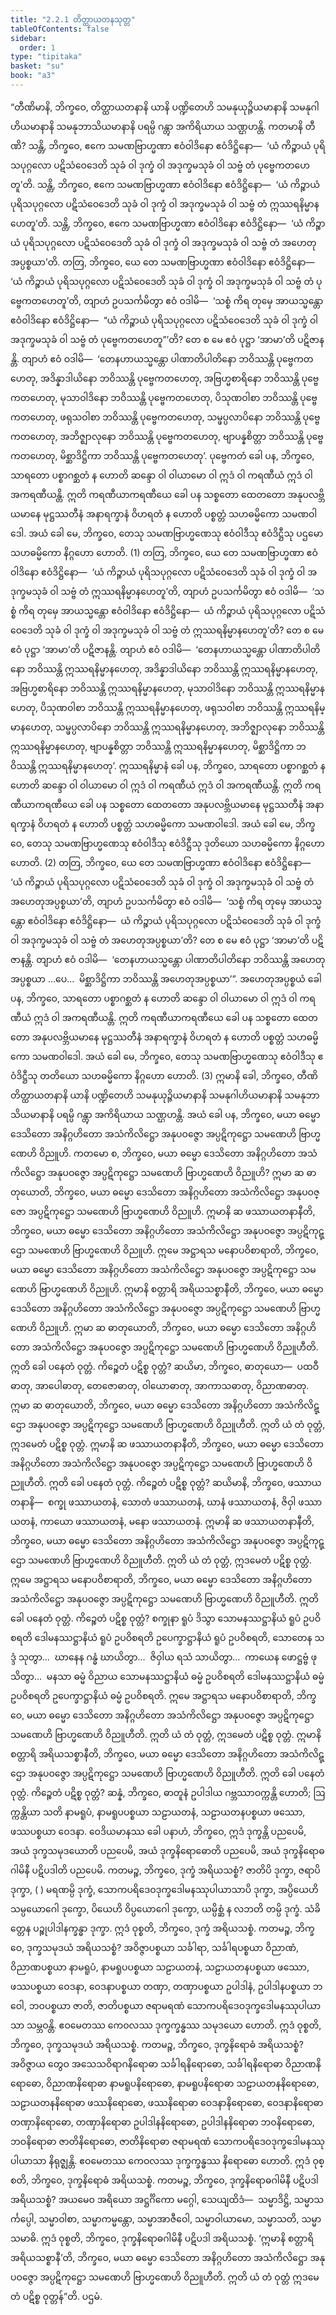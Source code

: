 ```yaml
---
title: "2.2.1 တိတ္ထာယတနသုတ္တ"
tableOfContents: false
sidebar:
  order: 1
type: "tipitaka"
basket: "su"
book: "a3"
---
```



<DynamicBreadcrumb />

<Division number="62" book="a3">

<Paragraph number="418" book="a3">
“တီဏိမာနိ, ဘိက္ခဝေ, တိတ္ထာယတနာနိ ယာနိ ပဏ္ဍိတေဟိ သမနုယုဉ္ဇိယမာနာနိ သမနုဂါဟိယမာနာနိ သမနုဘာသိယမာနာနိ ပရမ္ပိ ဂန္တွာ အကိရိယာယ သဏ္ဌဟန္တိ. ကတမာနိ တီဏိ? သန္တိ, ဘိက္ခဝေ, ဧကေ သမဏဗြာဟ္မဏာ ဧဝံဝါဒိနော ဧဝံဒိဋ္ဌိနော—  ‘ယံ ကိဉ္စာယံ ပုရိသပုဂ္ဂလော ပဋိသံဝေဒေတိ သုခံ ဝါ ဒုက္ခံ ဝါ အဒုက္ခမသုခံ ဝါ သဗ္ဗံ တံ ပုဗ္ဗေကတဟေတူ’တိ. သန္တိ, ဘိက္ခဝေ, ဧကေ သမဏဗြာဟ္မဏာ ဧဝံဝါဒိနော ဧဝံဒိဋ္ဌိနော—  ‘ယံ ကိဉ္စာယံ ပုရိသပုဂ္ဂလော ပဋိသံဝေဒေတိ သုခံ ဝါ ဒုက္ခံ ဝါ အဒုက္ခမသုခံ ဝါ သဗ္ဗံ တံ ဣဿရနိမ္မာနဟေတူ’တိ. သန္တိ, ဘိက္ခဝေ, ဧကေ သမဏဗြာဟ္မဏာ ဧဝံဝါဒိနော ဧဝံဒိဋ္ဌိနော—  ‘ယံ ကိဉ္စာယံ ပုရိသပုဂ္ဂလော ပဋိသံဝေဒေတိ သုခံ ဝါ ဒုက္ခံ ဝါ အဒုက္ခမသုခံ ဝါ သဗ္ဗံ တံ အဟေတုအပ္ပစ္စယာ’တိ.
</Paragraph>

<Paragraph number="419" book="a3">
တတြ, ဘိက္ခဝေ, ယေ တေ သမဏဗြာဟ္မဏာ ဧဝံဝါဒိနော ဧဝံဒိဋ္ဌိနော—  ‘ယံ ကိဉ္စာယံ ပုရိသပုဂ္ဂလော ပဋိသံဝေဒေတိ သုခံ ဝါ ဒုက္ခံ ဝါ အဒုက္ခမသုခံ ဝါ သဗ္ဗံ တံ ပုဗ္ဗေကတဟေတူ’တိ, တျာဟံ ဥပသင်္ကမိတွာ ဧဝံ ဝဒါမိ—  ‘သစ္စံ ကိရ တုမှေ အာယသ္မန္တော ဧဝံဝါဒိနော ဧဝံဒိဋ္ဌိနော—  “ယံ ကိဉ္စာယံ ပုရိသပုဂ္ဂလော ပဋိသံဝေဒေတိ သုခံ ဝါ ဒုက္ခံ ဝါ အဒုက္ခမသုခံ ဝါ သဗ္ဗံ တံ ပုဗ္ဗေကတဟေတူ”’တိ? တေ စ မေ ဧဝံ ပုဋ္ဌာ ‘အာမာ’တိ ပဋိဇာနန္တိ. တျာဟံ ဧဝံ ဝဒါမိ—  ‘တေနဟာယသ္မန္တော ပါဏာတိပါတိနော ဘဝိဿန္တိ ပုဗ္ဗေကတဟေတု, အဒိန္နာဒါယိနော ဘဝိဿန္တိ ပုဗ္ဗေကတဟေတု, အဗြဟ္မစာရိနော ဘဝိဿန္တိ ပုဗ္ဗေကတဟေတု, မုသာဝါဒိနော ဘဝိဿန္တိ ပုဗ္ဗေကတဟေတု, ပိသုဏဝါစာ ဘဝိဿန္တိ ပုဗ္ဗေကတဟေတု, ဖရုသဝါစာ ဘဝိဿန္တိ ပုဗ္ဗေကတဟေတု, သမ္ဖပ္ပလာပိနော ဘဝိဿန္တိ ပုဗ္ဗေကတဟေတု, အဘိဇ္ဈာလုနော ဘဝိဿန္တိ ပုဗ္ဗေကတဟေတု, ဗျာပန္နစိတ္တာ ဘဝိဿန္တိ ပုဗ္ဗေကတဟေတု, မိစ္ဆာဒိဋ္ဌိကာ ဘဝိဿန္တိ ပုဗ္ဗေကတဟေတု’.
</Paragraph>

<Paragraph number="420" book="a3">
ပုဗ္ဗေကတံ ခေါ ပန, ဘိက္ခဝေ, သာရတော ပစ္စာဂစ္ဆတံ န ဟောတိ ဆန္ဒော ဝါ ဝါယာမော ဝါ ဣဒံ ဝါ ကရဏီယံ ဣဒံ ဝါ အကရဏီယန္တိ. ဣတိ ကရဏီယာကရဏီယေ ခေါ ပန သစ္စတော ထေတတော အနုပလဗ္ဘိယမာနေ မုဋ္ဌဿတီနံ အနာရက္ခာနံ ဝိဟရတံ န ဟောတိ ပစ္စတ္တံ သဟဓမ္မိကော သမဏဝါဒေါ. အယံ ခေါ မေ, ဘိက္ခဝေ, တေသု သမဏဗြာဟ္မဏေသု ဧဝံဝါဒီသု ဧဝံဒိဋ္ဌီသု ပဌမော သဟဓမ္မိကော နိဂ္ဂဟော ဟောတိ. (1)
</Paragraph>

<Paragraph number="421" book="a3">
တတြ, ဘိက္ခဝေ, ယေ တေ သမဏဗြာဟ္မဏာ ဧဝံဝါဒိနော ဧဝံဒိဋ္ဌိနော—  ‘ယံ ကိဉ္စာယံ ပုရိသပုဂ္ဂလော ပဋိသံဝေဒေတိ သုခံ ဝါ ဒုက္ခံ ဝါ အဒုက္ခမသုခံ ဝါ သဗ္ဗံ တံ ဣဿရနိမ္မာနဟေတူ’တိ, တျာဟံ ဥပသင်္ကမိတွာ ဧဝံ ဝဒါမိ—  ‘သစ္စံ ကိရ တုမှေ အာယသ္မန္တော ဧဝံဝါဒိနော ဧဝံဒိဋ္ဌိနော—  ယံ ကိဉ္စာယံ ပုရိသပုဂ္ဂလော ပဋိသံဝေဒေတိ သုခံ ဝါ ဒုက္ခံ ဝါ အဒုက္ခမသုခံ ဝါ သဗ္ဗံ တံ ဣဿရနိမ္မာနဟေတူ’တိ? တေ စ မေ ဧဝံ ပုဋ္ဌာ ‘အာမာ’တိ ပဋိဇာနန္တိ. တျာဟံ ဧဝံ ဝဒါမိ—  ‘တေနဟာယသ္မန္တော ပါဏာတိပါတိနော ဘဝိဿန္တိ ဣဿရနိမ္မာနဟေတု, အဒိန္နာဒါယိနော ဘဝိဿန္တိ ဣဿရနိမ္မာနဟေတု, အဗြဟ္မစာရိနော ဘဝိဿန္တိ ဣဿရနိမ္မာနဟေတု, မုသာဝါဒိနော ဘဝိဿန္တိ ဣဿရနိမ္မာနဟေတု, ပိသုဏဝါစာ ဘဝိဿန္တိ ဣဿရနိမ္မာနဟေတု, ဖရုသဝါစာ ဘဝိဿန္တိ ဣဿရနိမ္မာနဟေတု, သမ္ဖပ္ပလာပိနော ဘဝိဿန္တိ ဣဿရနိမ္မာနဟေတု, အဘိဇ္ဈာလုနော ဘဝိဿန္တိ ဣဿရနိမ္မာနဟေတု, ဗျာပန္နစိတ္တာ ဘဝိဿန္တိ ဣဿရနိမ္မာနဟေတု, မိစ္ဆာဒိဋ္ဌိကာ ဘဝိဿန္တိ ဣဿရနိမ္မာနဟေတု’.
</Paragraph>

<Paragraph number="422" book="a3">
ဣဿရနိမ္မာနံ ခေါ ပန, ဘိက္ခဝေ, သာရတော ပစ္စာဂစ္ဆတံ န ဟောတိ ဆန္ဒော ဝါ ဝါယာမော ဝါ ဣဒံ ဝါ ကရဏီယံ ဣဒံ ဝါ အကရဏီယန္တိ. ဣတိ ကရဏီယာကရဏီယေ ခေါ ပန သစ္စတော ထေတတော အနုပလဗ္ဘိယမာနေ မုဋ္ဌဿတီနံ အနာရက္ခာနံ ဝိဟရတံ န ဟောတိ ပစ္စတ္တံ သဟဓမ္မိကော သမဏဝါဒေါ. အယံ ခေါ မေ, ဘိက္ခဝေ, တေသု သမဏဗြာဟ္မဏေသု ဧဝံဝါဒီသု ဧဝံဒိဋ္ဌီသု ဒုတိယော သဟဓမ္မိကော နိဂ္ဂဟော ဟောတိ. (2)
</Paragraph>

<Paragraph number="423" book="a3">
တတြ, ဘိက္ခဝေ, ယေ တေ သမဏဗြာဟ္မဏာ ဧဝံဝါဒိနော ဧဝံဒိဋ္ဌိနော—  ‘ယံ ကိဉ္စာယံ ပုရိသပုဂ္ဂလော ပဋိသံဝေဒေတိ သုခံ ဝါ ဒုက္ခံ ဝါ အဒုက္ခမသုခံ ဝါ သဗ္ဗံ တံ အဟေတုအပ္ပစ္စယာ’တိ, တျာဟံ ဥပသင်္ကမိတွာ ဧဝံ ဝဒါမိ—  ‘သစ္စံ ကိရ တုမှေ အာယသ္မန္တော ဧဝံဝါဒိနော ဧဝံဒိဋ္ဌိနော—  ယံ ကိဉ္စာယံ ပုရိသပုဂ္ဂလော ပဋိသံဝေဒေတိ သုခံ ဝါ ဒုက္ခံ ဝါ အဒုက္ခမသုခံ ဝါ သဗ္ဗံ တံ အဟေတုအပ္ပစ္စယာ’တိ? တေ စ မေ ဧဝံ ပုဋ္ဌာ ‘အာမာ’တိ ပဋိဇာနန္တိ. တျာဟံ ဧဝံ ဝဒါမိ—  ‘တေနဟာယသ္မန္တော ပါဏာတိပါတိနော ဘဝိဿန္တိ အဟေတုအပ္ပစ္စယာ …ပေ…  မိစ္ဆာဒိဋ္ဌိကာ ဘဝိဿန္တိ အဟေတုအပ္ပစ္စယာ’”.
</Paragraph>

<Paragraph number="424" book="a3">
အဟေတုအပ္ပစ္စယံ ခေါ ပန, ဘိက္ခဝေ, သာရတော ပစ္စာဂစ္ဆတံ န ဟောတိ ဆန္ဒော ဝါ ဝါယာမော ဝါ ဣဒံ ဝါ ကရဏီယံ ဣဒံ ဝါ အကရဏီယန္တိ. ဣတိ ကရဏီယာကရဏီယေ ခေါ ပန သစ္စတော ထေတတော အနုပလဗ္ဘိယမာနေ မုဋ္ဌဿတီနံ အနာရက္ခာနံ ဝိဟရတံ န ဟောတိ ပစ္စတ္တံ သဟဓမ္မိကော သမဏဝါဒေါ. အယံ ခေါ မေ, ဘိက္ခဝေ, တေသု သမဏဗြာဟ္မဏေသု ဧဝံဝါဒီသု ဧဝံဒိဋ္ဌီသု တတိယော သဟဓမ္မိကော နိဂ္ဂဟော ဟောတိ. (3)
</Paragraph>

<Paragraph number="425" book="a3">
ဣမာနိ ခေါ, ဘိက္ခဝေ, တီဏိ တိတ္ထာယတနာနိ ယာနိ ပဏ္ဍိတေဟိ သမနုယုဉ္ဇိယမာနာနိ သမနုဂါဟိယမာနာနိ သမနုဘာသိယမာနာနိ ပရမ္ပိ ဂန္တွာ အကိရိယာယ သဏ္ဌဟန္တိ.
</Paragraph>

<Paragraph number="426" book="a3">
အယံ ခေါ ပန, ဘိက္ခဝေ, မယာ ဓမ္မော ဒေသိတော အနိဂ္ဂဟိတော အသံကိလိဋ္ဌော အနုပဝဇ္ဇော အပ္ပဋိကုဋ္ဌော သမဏေဟိ ဗြာဟ္မဏေဟိ ဝိညူဟိ. ကတမော စ, ဘိက္ခဝေ, မယာ ဓမ္မော ဒေသိတော အနိဂ္ဂဟိတော အသံကိလိဋ္ဌော အနုပဝဇ္ဇော အပ္ပဋိကုဋ္ဌော သမဏေဟိ ဗြာဟ္မဏေဟိ ဝိညူဟိ? ဣမာ ဆ ဓာတုယောတိ, ဘိက္ခဝေ, မယာ ဓမ္မော ဒေသိတော အနိဂ္ဂဟိတော အသံကိလိဋ္ဌော အနုပဝဇ္ဇော အပ္ပဋိကုဋ္ဌော သမဏေဟိ ဗြာဟ္မဏေဟိ ဝိညူဟိ. ဣမာနိ ဆ ဖဿာယတနာနီတိ, ဘိက္ခဝေ, မယာ ဓမ္မော ဒေသိတော အနိဂ္ဂဟိတော အသံကိလိဋ္ဌော အနုပဝဇ္ဇော အပ္ပဋိကုဋ္ဌော သမဏေဟိ ဗြာဟ္မဏေဟိ ဝိညူဟိ. ဣမေ အဋ္ဌာရသ မနောပဝိစာရာတိ, ဘိက္ခဝေ, မယာ ဓမ္မော ဒေသိတော အနိဂ္ဂဟိတော အသံကိလိဋ္ဌော အနုပဝဇ္ဇော အပ္ပဋိကုဋ္ဌော သမဏေဟိ ဗြာဟ္မဏေဟိ ဝိညူဟိ. ဣမာနိ စတ္တာရိ အရိယသစ္စာနီတိ, ဘိက္ခဝေ, မယာ ဓမ္မော ဒေသိတော အနိဂ္ဂဟိတော အသံကိလိဋ္ဌော အနုပဝဇ္ဇော အပ္ပဋိကုဋ္ဌော သမဏေဟိ ဗြာဟ္မဏေဟိ ဝိညူဟိ.
</Paragraph>

<Paragraph number="427" book="a3">
ဣမာ ဆ ဓာတုယောတိ, ဘိက္ခဝေ, မယာ ဓမ္မော ဒေသိတော အနိဂ္ဂဟိတော အသံကိလိဋ္ဌော အနုပဝဇ္ဇော အပ္ပဋိကုဋ္ဌော သမဏေဟိ ဗြာဟ္မဏေဟိ ဝိညူဟီတိ. ဣတိ ခေါ ပနေတံ ဝုတ္တံ. ကိဉ္စေတံ ပဋိစ္စ ဝုတ္တံ? ဆယိမာ, ဘိက္ခဝေ, ဓာတုယော—  ပထဝီဓာတု, အာပေါဓာတု, တေဇောဓာတု, ဝါယောဓာတု, အာကာသဓာတု, ဝိညာဏဓာတု. ဣမာ ဆ ဓာတုယောတိ, ဘိက္ခဝေ, မယာ ဓမ္မော ဒေသိတော အနိဂ္ဂဟိတော အသံကိလိဋ္ဌော အနုပဝဇ္ဇော အပ္ပဋိကုဋ္ဌော သမဏေဟိ ဗြာဟ္မဏေဟိ ဝိညူဟီတိ. ဣတိ ယံ တံ ဝုတ္တံ, ဣဒမေတံ ပဋိစ္စ ဝုတ္တံ.
</Paragraph>

<Paragraph number="428" book="a3">
ဣမာနိ ဆ ဖဿာယတနာနီတိ, ဘိက္ခဝေ, မယာ ဓမ္မော ဒေသိတော အနိဂ္ဂဟိတော အသံကိလိဋ္ဌော အနုပဝဇ္ဇော အပ္ပဋိကုဋ္ဌော သမဏေဟိ ဗြာဟ္မဏေဟိ ဝိညူဟီတိ. ဣတိ ခေါ ပနေတံ ဝုတ္တံ. ကိဉ္စေတံ ပဋိစ္စ ဝုတ္တံ? ဆယိမာနိ, ဘိက္ခဝေ, ဖဿာယတနာနိ—  စက္ခု ဖဿာယတနံ, သောတံ ဖဿာယတနံ, ဃာနံ ဖဿာယတနံ, ဇိဝှါ ဖဿာယတနံ, ကာယော ဖဿာယတနံ, မနော ဖဿာယတနံ. ဣမာနိ ဆ ဖဿာယတနာနီတိ, ဘိက္ခဝေ, မယာ ဓမ္မော ဒေသိတော အနိဂ္ဂဟိတော အသံကိလိဋ္ဌော အနုပဝဇ္ဇော အပ္ပဋိကုဋ္ဌော သမဏေဟိ ဗြာဟ္မဏေဟိ ဝိညူဟီတိ. ဣတိ ယံ တံ ဝုတ္တံ, ဣဒမေတံ ပဋိစ္စ ဝုတ္တံ.
</Paragraph>

<Paragraph number="429" book="a3">
ဣမေ အဋ္ဌာရသ မနောပဝိစာရာတိ, ဘိက္ခဝေ, မယာ ဓမ္မော ဒေသိတော အနိဂ္ဂဟိတော အသံကိလိဋ္ဌော အနုပဝဇ္ဇော အပ္ပဋိကုဋ္ဌော သမဏေဟိ ဗြာဟ္မဏေဟိ ဝိညူဟီတိ. ဣတိ ခေါ ပနေတံ ဝုတ္တံ. ကိဉ္စေတံ ပဋိစ္စ ဝုတ္တံ? စက္ခုနာ ရူပံ ဒိသွာ သောမနဿဋ္ဌာနိယံ ရူပံ ဥပဝိစရတိ ဒေါမနဿဋ္ဌာနိယံ ရူပံ ဥပဝိစရတိ ဥပေက္ခာဋ္ဌာနိယံ ရူပံ ဥပဝိစရတိ, သောတေန သဒ္ဒံ သုတွာ…  ဃာနေန ဂန္ဓံ ဃာယိတွာ…  ဇိဝှါယ ရသံ သာယိတွာ…  ကာယေန ဖောဋ္ဌဗ္ဗံ ဖုသိတွာ…  မနသာ ဓမ္မံ ဝိညာယ သောမနဿဋ္ဌာနိယံ ဓမ္မံ ဥပဝိစရတိ ဒေါမနဿဋ္ဌာနိယံ ဓမ္မံ ဥပဝိစရတိ ဥပေက္ခာဋ္ဌာနိယံ ဓမ္မံ ဥပဝိစရတိ. ဣမေ အဋ္ဌာရသ မနောပဝိစာရာတိ, ဘိက္ခဝေ, မယာ ဓမ္မော ဒေသိတော အနိဂ္ဂဟိတော အသံကိလိဋ္ဌော အနုပဝဇ္ဇော အပ္ပဋိကုဋ္ဌော သမဏေဟိ ဗြာဟ္မဏေဟိ ဝိညူဟီတိ. ဣတိ ယံ တံ ဝုတ္တံ, ဣဒမေတံ ပဋိစ္စ ဝုတ္တံ.
</Paragraph>

<Paragraph number="430" book="a3">
ဣမာနိ စတ္တာရိ အရိယသစ္စာနီတိ, ဘိက္ခဝေ, မယာ ဓမ္မော ဒေသိတော အနိဂ္ဂဟိတော အသံကိလိဋ္ဌော အနုပဝဇ္ဇော အပ္ပဋိကုဋ္ဌော သမဏေဟိ ဗြာဟ္မဏေဟိ ဝိညူဟီတိ. ဣတိ ခေါ ပနေတံ ဝုတ္တံ. ကိဉ္စေတံ ပဋိစ္စ ဝုတ္တံ? ဆန္နံ, ဘိက္ခဝေ, ဓာတူနံ ဥပါဒါယ ဂဗ္ဘဿာဝက္ကန္တိ ဟောတိ; ဩက္ကန္တိယာ သတိ နာမရူပံ, နာမရူပပစ္စယာ သဠာယတနံ, သဠာယတနပစ္စယာ ဖဿော, ဖဿပစ္စယာ ဝေဒနာ. ဝေဒိယမာနဿ ခေါ ပနာဟံ, ဘိက္ခဝေ, ဣဒံ ဒုက္ခန္တိ ပညပေမိ, အယံ ဒုက္ခသမုဒယောတိ ပညပေမိ, အယံ ဒုက္ခနိရောဓောတိ ပညပေမိ, အယံ ဒုက္ခနိရောဓဂါမိနီ ပဋိပဒါတိ ပညပေမိ.
</Paragraph>

<Paragraph number="431" book="a3">
ကတမဉ္စ, ဘိက္ခဝေ, ဒုက္ခံ အရိယသစ္စံ? ဇာတိပိ ဒုက္ခာ, ဇရာပိ ဒုက္ခာ, ( ) မရဏမ္ပိ ဒုက္ခံ, သောကပရိဒေဝဒုက္ခဒေါမနဿုပါယာသာပိ ဒုက္ခာ, အပ္ပိယေဟိ သမ္ပယောဂေါ ဒုက္ခော, ပိယေဟိ ဝိပ္ပယောဂေါ ဒုက္ခော, ယမ္ပိစ္ဆံ န လဘတိ တမ္ပိ ဒုက္ခံ. သံခိတ္တေန ပဉ္စုပါဒါနက္ခန္ဓာ ဒုက္ခာ. ဣဒံ ဝုစ္စတိ, ဘိက္ခဝေ, ဒုက္ခံ အရိယသစ္စံ.
</Paragraph>

<Paragraph number="432" book="a3">
ကတမဉ္စ, ဘိက္ခဝေ, ဒုက္ခသမုဒယံ အရိယသစ္စံ? အဝိဇ္ဇာပစ္စယာ သင်္ခါရာ, သင်္ခါရပစ္စယာ ဝိညာဏံ, ဝိညာဏပစ္စယာ နာမရူပံ, နာမရူပပစ္စယာ သဠာယတနံ, သဠာယတနပစ္စယာ ဖဿော, ဖဿပစ္စယာ ဝေဒနာ, ဝေဒနာပစ္စယာ တဏှာ, တဏှာပစ္စယာ ဥပါဒါနံ, ဥပါဒါနပစ္စယာ ဘဝေါ, ဘဝပစ္စယာ ဇာတိ, ဇာတိပစ္စယာ ဇရာမရဏံ သောကပရိဒေဝဒုက္ခဒေါမနဿုပါယာသာ သမ္ဘဝန္တိ. ဧဝမေတဿ ကေဝလဿ ဒုက္ခက္ခန္ဓဿ သမုဒယော ဟောတိ. ဣဒံ ဝုစ္စတိ, ဘိက္ခဝေ, ဒုက္ခသမုဒယံ အရိယသစ္စံ.
</Paragraph>

<Paragraph number="433" book="a3">
ကတမဉ္စ, ဘိက္ခဝေ, ဒုက္ခနိရောဓံ အရိယသစ္စံ? အဝိဇ္ဇာယ တွေဝ အသေသဝိရာဂနိရောဓာ သင်္ခါရနိရောဓော, သင်္ခါရနိရောဓာ ဝိညာဏနိရောဓော, ဝိညာဏနိရောဓာ နာမရူပနိရောဓော, နာမရူပနိရောဓာ သဠာယတနနိရောဓော, သဠာယတနနိရောဓာ ဖဿနိရောဓော, ဖဿနိရောဓာ ဝေဒနာနိရောဓော, ဝေဒနာနိရောဓာ တဏှာနိရောဓော, တဏှာနိရောဓာ ဥပါဒါနနိရောဓော, ဥပါဒါနနိရောဓာ ဘဝနိရောဓော, ဘဝနိရောဓာ ဇာတိနိရောဓော, ဇာတိနိရောဓာ ဇရာမရဏံ သောကပရိဒေဝဒုက္ခဒေါမနဿုပါယာသာ နိရုဇ္ဈန္တိ. ဧဝမေတဿ ကေဝလဿ ဒုက္ခက္ခန္ဓဿ နိရောဓော ဟောတိ. ဣဒံ ဝုစ္စတိ, ဘိက္ခဝေ, ဒုက္ခနိရောဓံ အရိယသစ္စံ.
</Paragraph>

<Paragraph number="434" book="a3">
ကတမဉ္စ, ဘိက္ခဝေ, ဒုက္ခနိရောဓဂါမိနီ ပဋိပဒါ အရိယသစ္စံ? အယမေဝ အရိယော အဋ္ဌင်္ဂိကော မဂ္ဂေါ, သေယျထိဒံ—  သမ္မာဒိဋ္ဌိ, သမ္မာသင်္ကပ္ပေါ, သမ္မာဝါစာ, သမ္မာကမ္မန္တော, သမ္မာအာဇီဝေါ, သမ္မာဝါယာမော, သမ္မာသတိ, သမ္မာသမာဓိ. ဣဒံ ဝုစ္စတိ, ဘိက္ခဝေ, ဒုက္ခနိရောဓဂါမိနီ ပဋိပဒါ အရိယသစ္စံ. ‘ဣမာနိ စတ္တာရိ အရိယသစ္စာနီ’တိ, ဘိက္ခဝေ, မယာ ဓမ္မော ဒေသိတော အနိဂ္ဂဟိတော အသံကိလိဋ္ဌော အနုပဝဇ္ဇော အပ္ပဋိကုဋ္ဌော သမဏေဟိ ဗြာဟ္မဏေဟိ ဝိညူဟီတိ. ဣတိ ယံ တံ ဝုတ္တံ ဣဒမေတံ ပဋိစ္စ ဝုတ္တန်”တိ.

</Paragraph>
</Division>

<Paragraph number="435" type="center" book="a3">
ပဌမံ.
</Paragraph>